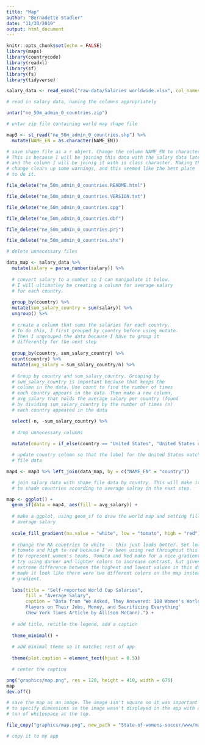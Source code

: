 ```yaml
---
title: "Map"
author: "Bernadette Stadler"
date: "11/30/2019"
output: html_document
---
```


```r
knitr::opts_chunk$set(echo = FALSE)
library(maps)
library(countrycode)
library(readxl)
library(sf)
library(fs)
library(tidyverse)
```

```r

salary_data <- read_excel("raw-data/Salaries worldwide.xlsx", col_names = c("salary", "country")) %>% clean_names()

# read in salary data, naming the columns appropriately 

untar("ne_50m_admin_0_countries.zip")

# untar zip file containing world map shape file 

map3 <- st_read("ne_50m_admin_0_countries.shp") %>%
  mutate(NAME_EN = as.character(NAME_EN))

# save shape file as a r object. Change the column NAME_EN to character. 
# This is because I will be joining this data with the salary data later, 
# and the column I will be joinig it with is class character. Making this 
# change clears up some warnings, and this seemed like the best place 
# to do it. 

file_delete("ne_50m_admin_0_countries.README.html")

file_delete("ne_50m_admin_0_countries.VERSION.txt")

file_delete("ne_50m_admin_0_countries.cpg")

file_delete("ne_50m_admin_0_countries.dbf")

file_delete("ne_50m_admin_0_countries.prj")

file_delete("ne_50m_admin_0_countries.shx")

# delete unnecessary files 

```

```r

data_map <- salary_data %>% 
  mutate(salary = parse_number(salary)) %>%
  
  # convert salary to a number so I can manipulate it below. 
  # I will ultimatley be creating a column for average salary
  # for each country. 
  
  group_by(country) %>% 
  mutate(sum_salary_country = sum(salary)) %>% 
  ungroup() %>% 
  
  # create a column that sums the salaries for each country. 
  # To do this, I first grouped by country before using mutate.
  # Then I ungrouped the data because I have to group it 
  # differently for the next step
  
  group_by(country, sum_salary_country) %>% 
  count(country) %>% 
  mutate(avg_salary = sum_salary_country/n) %>% 
  
  # Group by country and sum_salary_country. Grouping by 
  # sum_salary_country is important because that keeps the
  # column in the data. Use count to find the number of times
  # each country appears in the data. Then make a new column, 
  # avg_salary that holds the average salary per country (found 
  # by dividing sum_salary_country by the number of times (n)
  # each country appeared in the data 

  select(-n, -sum_salary_country) %>% 
  
  # drop unnecessary columns 
  
  mutate(country = if_else(country == "United States", "United States of America", country))

  # update country column so that the label for the United States matches the shape 
  # file data 

map4 <- map3 %>% left_join(data_map, by = c("NAME_EN" = "country")) 

  # join salary data with shape file data by country. This will make it super easy 
  # to shade countries according to average salray in the next step. 

```

```r
map <- ggplot() +
  geom_sf(data = map4, aes(fill = avg_salary)) + 
  
  # make a ggplot, using geom_sf to draw the world map and setting fill to 
  # average salary 
  
  scale_fill_gradient(na.value = "white", low = "tomato", high = "red") +
  
  # change the NA countries to white -- this just looks better. Set low to 
  # tomato and high to red because I've been using red throughout this project 
  # to represent women's teams. Tomato and Red make for a nice gradient. I did 
  # try using darker and lighter colors to increase contrast, but given the 
  # extreme difference between the highest and lowest values in this data, it 
  # made it look like there were two different colors on the map instead of a 
  # gradient. 
  
  labs(title = "Self-reported World Cup Salaries", 
       fill = "Average Salary", 
       caption = "Data from 'We Asked, They Answered: 108 Women's World Cup
       Players on Their Jobs, Money, and Sacrificing Everything'
       (New York Times Article by Allison McCann).") +
  
  # add title, retitle the legend, add a caption 
  
  theme_minimal() +
  
  # add minimal theme so it matches rest of app 
  
  theme(plot.caption = element_text(hjust = 0.5))

  # center the caption 

png("graphics/map.png", res = 120, height = 410, width = 676)
map
dev.off()

# save the map as an image. The image isn't square so it was important
# to specify dimensions so the image wasn't displayed in the app with a
# ton of whitespace at the top. 

file_copy("graphics/map.png", new_path = "State-of-womens-soccer/www/map.png", overwrite = TRUE)

# copy it to my app 
```


